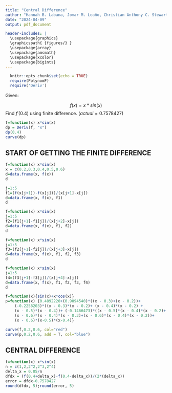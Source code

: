 ```yaml
---
title: "Central Difference"
author: "Hannah B. Labana, Jomar M. Leaño, Christian Anthony C. Stewart"
date: "2024-04-09"
output: pdf_document

header-includes: |
  \usepackage{graphics}
  \graphicspath{ {figures/} }
  \usepackage{array}
  \usepackage{amsmath}
  \usepackage{xcolor}
  \usepackage{bigints}
---
```


```r
  knitr::opts_chunk$set(echo = TRUE)
  require(PolynomF)
  require('Deriv')
```


Given:

$$f(x) = x * sin(x)$$
Find $f'(0.4)$ using finite difference. $(actual = 0.7578427)$

```r
f=function(x) x*sin(x)
dp = Deriv(f, "x")
dp(0.4)
curve(dp)
```

## START OF GETTING THE FINITE DIFFERENCE
```r
f=function(x) x*sin(x)
x = c(0.2,0.3,0.4,0.5,0.6) 
d=data.frame(x, f(x))
d
```

```r
j=1:5 
f1=(f(x[j+1])-f(x[j]))/(x[j+1]-x[j]) 
d=data.frame(x, f(x), f1)
d
```

```r
f=function(x) x*sin(x)
j=1:5 
f2=(f1[j+1]-f1[j])/(x[j+2]-x[j]) 
d=data.frame(x, f(x), f1, f2)
d
```

```r
f=function(x) x*sin(x)
j=1:5 
f3=(f2[j+1]-f2[j])/(x[j+3]-x[j]) 
d=data.frame(x, f(x), f1, f2, f3) 
d
```

```r
f=function(x) x*sin(x)
j=1:5 
f4=(f3[j+1]-f3[j])/(x[j+4]-x[j]) 
d=data.frame(x, f(x), f1, f2, f3, f4) 
d
```

```r
f=function(x){sin(x)+x*cos(x)}
p=function(x) {0.4892220+(0.9094540)*((x - 0.3)+(x - 0.2))+
    (-0.2258203)*((x - 0.3)*(x - 0.2)+ (x - 0.4)*(x - 0.2) + 
    (x - 0.5)*(x - 0.4))+ (-0.1466473)*((x - 0.5)*(x - 0.4)*(x - 0.2)+ 
    (x - 0.6)*(x - 0.4)*(x - 0.3)+(x - 0.6)*(x - 0.4)*(x - 0.2))+ 
    (x - 0.6)*(x-0.5)*(x-0.4)}

curve(f,0.2,0.6, col="red")
curve(p,0.2,0.6, add = T, col="blue")
```

## CENTRAL DIFFERENCE

```r
f=function(x) x*sin(x)
n = c(1,2,2^2,2^3,2^4)
delta_x = 0.05/n
dfdx = (f(0.4+delta_x)-f(0.4-delta_x))/(2*(delta_x))
error = dfdx-0.7578427
round(dfdx, 5);round(error, 5)
```
